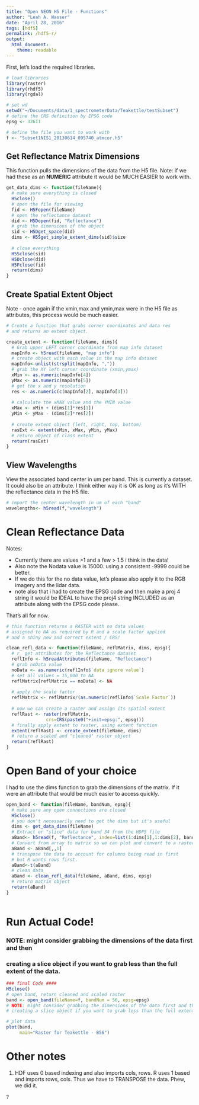 ```yaml
---
title: "Open NEON H5 File - Functions"
author: "Leah A. Wasser"
date: "April 28, 2016"
tags: [hdf5]
permalink: /hdf5-r/
output: 
  html_document: 
    theme: readable
---
```


First, let's load the required libraries.

```r
# load libraries
library(raster)
library(rhdf5)
library(rgdal)

# set wd
setwd("~/Documents/data/1_spectrometerData/Teakettle/testSubset")
# define the CRS definition by EPSG code
epsg <- 32611

# define the file you want to work with
f <- "Subset1NIS1_20130614_095740_atmcor.h5"

```

## Get Reflectance Matrix Dimensions

This function pulls the dimensions of the data from the H5 file. Note: if we had
these as an **NUMERIC** attribute it would be MUCH EASIER to work with.

```r

get_data_dims <- function(fileName){
  # make sure everything is closed
  H5close()
  # open the file for viewing
  fid <- H5Fopen(fileName)
  # open the reflectance dataset
  did <- H5Dopen(fid, "Reflectance")
  # grab the dimensions of the object
  sid <- H5Dget_space(did)
  dims <- H5Sget_simple_extent_dims(sid)$size
  
  # close everything
  H5Sclose(sid)
  H5Dclose(did)
  H5Fclose(fid)
  return(dims)
}


```

## Create Spatial Extent Object

Note - once again if the xmin,max and ymin,max were in the H5 file as attributes,
this process would be much easier.

```r

# Create a function that grabs corner coordinates and data res
# and returns an extent object.

create_extent <- function(fileName, dims){
  # Grab upper LEFT corner coordinate from map info dataset 
  mapInfo <- h5read(fileName, "map info")
  # create object with each value in the map info dataset
  mapInfo<-unlist(strsplit(mapInfo, ","))
  # grab the XY left corner coordinate (xmin,ymax)
  xMin <- as.numeric(mapInfo[4])
  yMax <- as.numeric(mapInfo[5])
  # get the x and y resolution
  res <- as.numeric(c(mapInfo[2], mapInfo[3]))
  
  # calculate the xMAX value and the YMIN value
  xMax <- xMin + (dims[1]*res[1])
  yMin <- yMax - (dims[2]*res[2])
  
  # create extent object (left, right, top, bottom)
  rasExt <- extent(xMin, xMax, yMin, yMax)
  # return object of class extent
  return(rasExt)
}


```

## View Wavelengths

View the associated band center in um per band. This is currently a dataset.
It could also be an attribute. I think either way it is OK as long as it's WITH
the reflectance data in the H5 file.

```r
# import the center wavelength in um of each "band"
wavelengths<- h5read(f,"wavelength")

```

# Clean Reflectance Data

Notes:

* Currently there are values >1 and a few > 1.5 i think in the data!
* Also note the Nodata value is 15000. using a consistent -9999 could be better.
* If we do this for the no data value, let's please also apply it to the 
RGB imagery and the lidar data.
* note also that i had to create the EPSG code and then make a proj 4 string
it would be IDEAL to have the proj4 string INCLUDED as an attribute along with the
EPSG code please.

That's all for now.
```r
# this function returns a RASTER with no data values
# assigned to NA as required by R and a scale factor applied
# and a shiny new and correct extent / CRS!

clean_refl_data <- function(fileName, reflMatrix, dims, epsg){
  # r  get attributes for the Reflectance dataset
  reflInfo <- h5readAttributes(fileName, "Reflectance")
  # grab noData value
  noData <- as.numeric(reflInfo$`data ignore value`)
  # set all values = 15,000 to NA
  reflMatrix[reflMatrix == noData] <- NA
  
  # apply the scale factor
  reflMatrix <- reflMatrix/(as.numeric(reflInfo$`Scale Factor`))
  
  # now we can create a raster and assign its spatial extent
  reflRast <- raster(reflMatrix,
               crs=CRS(paste0("+init=epsg:", epsg)))
  # finally apply extent to raster, using extent function 
  extent(reflRast) <- create_extent(fileName, dims)
  # return a scaled and "cleaned" raster object
  return(reflRast)
}


```

# Open Band of your choice

I had to use the dims function to grab the dimensions of the matrix. If it were
an attribute that would be much easier to access quickly.

```r

open_band <- function(fileName, bandNum, epsg){
  # make sure any open connections are closed
  H5close()
  # you don't necessarily need to get the dims but it's useful
  dims <- get_data_dims(fileName)
  # Extract or "slice" data for band 34 from the HDF5 file
  aBand<- h5read(f, "Reflectance", index=list(1:dims[1],1:dims[2], bandNum))
  # Convert from array to matrix so we can plot and convert to a raster
  aBand <- aBand[,,1]
  # transpose the data to account for columns being read in first
  # but R wants rows first.
  aBand<-t(aBand)
  # clean data
  aBand <- clean_refl_data(fileName, aBand, dims, epsg)
  # return matrix object
  return(aBand)
}
  

```


# Run Actual Code!

### NOTE: might consider grabbing the dimensions of the data first and then
### creating a slice object if you want to grab less than the full extent of the data.

```r


### final Code ####
H5close()
# open band, return cleaned and scaled raster
band <- open_band(fileName=f, bandNum = 56, epsg=epsg)
# NOTE: might consider grabbing the dimensions of the data first and then
# creating a slice object if you want to grab less than the full extent of the data.

# plot data
plot(band, 
     main="Raster for Teakettle - B56")

```

# Other notes

1. HDF uses 0 based indexing and also imports cols, rows. R uses 1 based and imports
rows, cols. Thus we have to TRANSPOSE the data. 
Phew, we did it.

?

